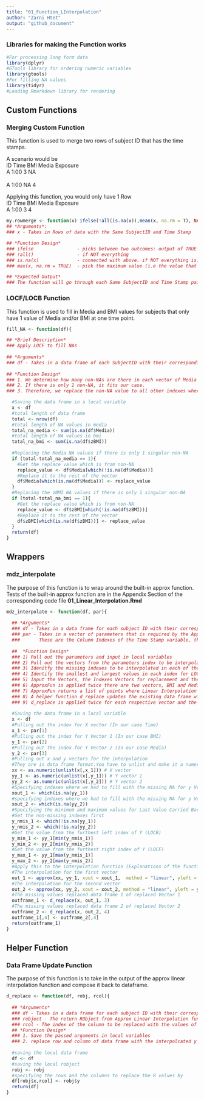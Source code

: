 ```yaml
---
title: "01_Function_LInterpolation"
author: "Zarni Htet"
output: "github_document"
---
```


### Libraries for making the Function works
```r
#For processing long form data
library(dplyr)
#GTools library for ordering numeric variables
library(gtools)
#For filling NA values
library(tidyr)
#Loading Rmarkdown library for rendering
```

## Custom Functions

### Merging Custom Function

This function is used to merge two rows of subject ID that has the time stamps. <br />

A scenario would be <br />
ID Time  BMI   Media Exposure  <br />
A   1:00  3       NA           <br />  
A   1:00  NA      4            <br />

Applying this function, you would only have 1 Row <br />
ID Time  BMI   Media Exposure <br />
A  1:00  3     4              <br />

```r
my.rowmerge <- function(x) ifelse(!all(is.na(x)),mean(x, na.rm = T), NA)
## *Arguments*:
### x - Takes in Rows of data with the Same SubjectID and Time Stamp

## *Function Design*
### ifelse                - picks between two outcomes: output of TRUE condition or NA
### !all()                - if NOT everything
### is.na(x)              - connected with above. if NOT everything is.na (i.e, 2 or more rows of data have values   other than NA)
### max(x, na.rm = TRUE)  - pick the maximum value (i.e the value that is NOT NA after removing all the NAs)

## *Expected Output*
### The function will go through each Same SubjectID and Time Stamp pairing and output a Single merged row! 
```


### LOCF/LOCB Function

This function is used to fill in Media and BMI values for subjects that only have 1 value of Media and/or BMI at one time point. 

```r
fill_NA <- function(df){

## *Brief Description*
### Apply LOCF to fill NAs   
    
## *Arguments*
### df - Takes in a data frame of each SubjectID with their corresponding vector of BMI and Media Exposure Values
  
## *Function Design*
### 1. We determine how many non-NAs are there in each vector of Media and BMI.
### 2. If there is only 1 non-NA, it fits our case. 
### 3. Therefore, we replace the non-NA value to all other indexes where there are NAs.

  #Saving the data frame in a local variable
  x <- df
  #total length of data frame
  total <- nrow(df)
  #total length of NA values in media
  total_na_media <- sum(is.na(df$Media))
  #total length of NA values in bmi
  total_na_bmi <- sum(is.na(df$zBMI))
  
  #Replacing the Media NA values if there is only 1 singular non-NA
  if (total-total_na_media == 1){
    #Get the replace value which is from non-NA
    replace_value <- df$Media[which(!is.na(df$Media))]
    #Replace it to the rest of the vector
    df$Media[which(is.na(df$Media))] <- replace_value
  }
  #Replacing the zBMI NA values if there is only 1 singular non-NA
  if (total-total_na_bmi == 1){
    #Get the replace value which is from non-NA
    replace_value <- df$zBMI[which(!is.na(df$zBMI))]
    #Replace it to the rest of the vector
    df$zBMI[which(is.na(df$zBMI))] <- replace_value
  }
  return(df)
}
```

## Wrappers

### mdz_interpolate 

The purpose of this function is to wrap around the built-in approx function. <br />
Tests of the built-in approx function are in the Appendix Section of the corresponding code file **01_Linear_Interpolation.Rmd**

```r
mdz_interpolate <- function(df, par){
  
  ## *Arguments*
  ### df - Takes in a data frame for each subject ID with their corresponding vector of BMI and Media Exposure values
  ### par - Takes in a vector of parameters that is required by the Approx Function that we are wrapping around.
  ###       These are the Column Indexes of the Time Stamp variable, the BMI variable and the Media exposure variable that we want to work on in the data frame
  
  ##  *Function Design*
  ### 1) Pull out the parameters and input in local variables
  ### 2) Pull out the vectors from the parameters index to be interpolated
  ### 3) Idenitfy the missing indexes to be interpolated in each of the vectors
  ### 4) Identify the smallest and largest values in each index for LOCF/LOCB
  ### 5) Input the Vectors, the Indexes Vectors for replacement and the smallest and largest values to the ApproxFunction for Interpolation
  ### 6) ApproxFun is applied twice there are two vectors, BMI and Media Exposure we are trying to replace
  ### 7) ApproxFun returns a list of points where Linear Interpolation has worked on
  ### 8) A helper function d_replace updates the existing data frame with the interpolated vector output from ApproxFun
  ### 9) d_replace is applied twice for each respective vector and the two data frames are merged as a final step and return!
  
  #Saving the data frame in a local variable
  x <- df
  #Pulling out the index for X vector (In our case Time)
  x_1 <- par[1]
  #Pulling out the index for Y Vector 1 (In our case BMI)
  y_1 <- par[2]
  #Pulling out the index for Y Vector 2 (In our case Media)
  y_2 <- par[3]
  #Pulling out x and y vectors for the interpolation
  #They are in data frame format.You have to unlist and make it a numeric vector.
  xx <- as.numeric(unlist(x[,x_1])) # X vector
  yy_1 <- as.numeric(unlist(x[,y_1])) # Y vector 1
  yy_2 <- as.numeric(unlist(x[,y_2])) # Y vector 2
  #Specifying indexes where we had to fill with the missing NA for y Vector 1
  xout_1 <- which(is.na(yy_1))
  #specifying indexes where we had to fill with the missing NA for y Vector 2
  xout_2 <- which(is.na(yy_2))
  #Specifying the minimum and maximum values for Last Value Carried Backward/Forward
  #Get the non-missing indexes first
  y_nmis_1 <- which(!is.na(yy_1))
  y_nmis_2 <- which(!is.na(yy_2))
  #Get the value from the furthest left index of Y (LOCB)
  y_min_1 <- yy_1[min(y_nmis_1)]
  y_min_2 <- yy_2[min(y_nmis_2)]
  #Get the value from the furthest right index of Y (LOCF)
  y_max_1 <- yy_1[max(y_nmis_1)]
  y_max_2 <- yy_2[max(y_nmis_2)]
  #Apply this to the interpolation function (Explanations of the function are in Appendix section)
  #The interpolation for the first vector
  out_1 <- approx(xx, yy_1, xout = xout_1,  method = "linear", yleft = y_min_1, yright = y_max_1, rule = 2)
  #The interpolation for the second vector
  out_2 <- approx(xx, yy_2, xout = xout_2, method = "linear", yleft = y_min_2, yright = y_max_2, rule = 2)
  #The missing values replaced data frame 1 of replaced Vector 1
  outframe_1 <- d_replace(x, out_1, 3)
  #The missing values replaced data frame 2 of replaced Vector 2
  outframe_2 <- d_replace(x, out_2, 4)
  outframe_1[,4] <- outframe_2[,4]
  return(outframe_1)
}
```


## Helper Function

### Data Frame Update Function

The purpose of this function is to take in the output of the approx linear interpolation function and compose it back to dataframe.

```r
d_replace <- function(df, robj, rcol){
  
  ## *Arguments*
  ### df - Takes in a data frame for each subject ID with their corresponding vector of BMI and Media Exposure values
  ### robject - The return RObject from Approx Linear Interpolation function It has two components: a row index and values. The row index corresponds to missing value indexes that has been linearly interpolated.
  ### rcol - The index of the column to be replaced with the values of the robject vector
  ## *Function Design*
  ### 1. Save the passed arguments in local variables
  ### 2. replace row and column of data frame with the interpolcated y values
  
  #saving the local data frame
  df <- df
  #saving the local robject
  robj <- robj
  #specifying the rows and the columns to replace the R values by
  df[robj$x,rcol] <- robj$y 
  return(df)
}
```






